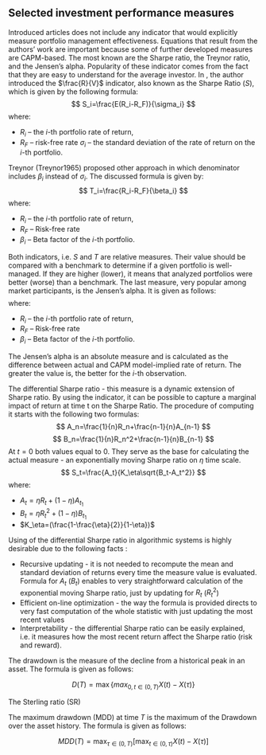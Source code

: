 <!--!Rnw root = ../../masters_thesis.Rnw -->

<!-- \SweaveOpts{concordance=TRUE} -->


## Selected investment performance measures

Introduced articles does not include any indicator that would explicitly measure portfolio management effectiveness. 
Equations that result from the authors' work are important because some of further developed measures are CAPM-based. 
The most known are the Sharpe ratio, the Treynor ratio, and the Jensen's alpha. Popularity of these indicator comes from the fact that 
they are easy to understand for the average investor. \cite{Marte2012}
In \cite{Sharpe1966}, the author introduced the $\frac{R}{V}$ indicator, also known as the Sharpe Ratio ($S$), which is given by the following formula:
$$
S_i=\frac{E(R_i-R_F)}{\sigma_i}
$$
where: 

* $R_i$ -- the $i$-th portfolio rate of return,
* $R_F$ -- risk-free rate
$\sigma_i$ -- the standard deviation of the rate of return on the $i$-th portfolio.

Treynor (Treynor1965) proposed other approach in which denominator includes $\beta_i$ instead of $\sigma_i$. The discussed formula is given by:
$$
T_i=\frac{R_i-R_F}{\beta_i}
$$
where:

* $R_i$ -- the $i$-th portfolio rate of return,
* $R_F$ -- Risk-free rate
* $\beta_i$ -- Beta factor of the $i$-th portfolio.

Both indicators, i.e. $S$ and $T$ are relative measures. Their value should be compared with a benchmark to determine if a given portfolio is well-managed. If they are
higher (lower), it means that analyzed portfolios were better (worse) than a benchmark.
The last measure, very popular among market participants, is the Jensen's alpha. It is given as follows:
$$
$$
where:

* $R_i$ -- the $i$-th portfolio rate of return,
* $R_F$ -- Risk-free rate
* $\beta_i$ -- Beta factor of the $i$-th portfolio.

The Jensen's alpha is an absolute measure and is calculated as the difference between actual and CAPM model-implied rate of return. The greater the value is,
the better for the $i$-th observation.

The differential Sharpe ratio - this measure is a dynamic extension of Sharpe ratio. By using the indicator, it can be possible to capture a marginal impact of return at time t on the Sharpe Ratio. The procedure of computing it starts with the following two formulas:
$$
A_n=\frac{1}{n}R_n+\frac{n-1}{n}A_{n-1}
$$
$$
B_n=\frac{1}{n}R_n^2+\frac{n-1}{n}B_{n-1}
$$
At $t=0$ both values equal to 0. They serve as the base for calculating the actual measure - an exponentially moving Sharpe ratio on $\eta$ time scale.
$$
S_t=\frac{A_t}{K_\eta\sqrt{B_t-A_t^2}}
$$
where:

* $A_t=\eta R_t+(1-\eta)A_{t_1}$ 
* $B_t=\eta R_t^2+(1-\eta)B_{t_1}$ 
* $K_\eta=(\frac{1-\frac{\eta}{2}}{1-\eta})$


Using of the differential Sharpe ratio in algorithmic systems is highly desirable due to the following facts \cite{Moody1997}:

* Recursive updating - it is not needed to recompute the mean and standard deviation of returns every time the measure value is evaluated. 
Formula for $A_t$ ($B_t$) enables to very straightforward calculation of the exponential moving Sharpe ratio, just by updating for  $R_t$ ($R_t^2$)
* Efficient on-line optimization - the way the formula is provided directs to very fast computation of the whole statistic with just updating the most recent values
* Interpretability - the differential Sharpe ratio can be easily explained, i.e. it measures how the most recent return affect the Sharpe ratio (risk and reward).



The drawdown is the measure of the decline from a historical peak in an asset.
The formula is given as follows:

$$
D(T)=\max\{max_{0, t\in (0,T)} X(t)-X(\tau)\}
$$


The Sterling ratio (SR)


The maximum drawdown (MDD) at time $T$ is the maximum of the Drawdown over the asset history. The formula is given as follows:

$$
MDD(T)=\max_{\tau\in (0,T)}[\max_{t\in (0,\tau)} X(t)-X(\tau)]
$$


